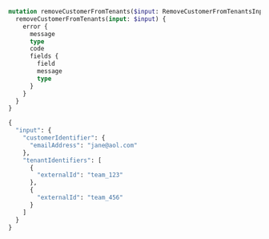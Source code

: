 ```graphql Mutation
mutation removeCustomerFromTenants($input: RemoveCustomerFromTenantsInput!) {
  removeCustomerFromTenants(input: $input) {
    error {
      message
      type
      code
      fields {
        field
        message
        type
      }
    }
  }
}
```

```graphql Variables
{
  "input": {
    "customerIdentifier": {
      "emailAddress": "jane@aol.com"
    },
    "tenantIdentifiers": [
      {
        "externalId": "team_123"
      },
      {
        "externalId": "team_456"
      }
    ]
  }
}
```
